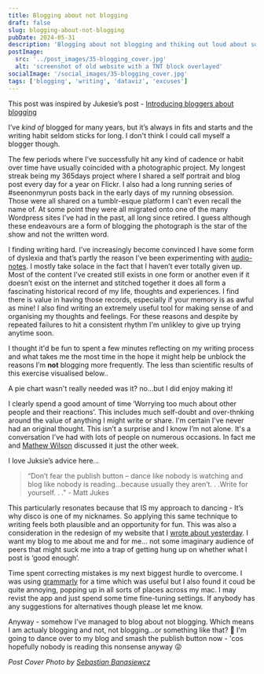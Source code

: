 ```yaml
---
title: Blogging about not blogging
draft: false
slug: blogging-about-not-blogging
pubDate: 2024-05-31
description: 'Blogging about not blogging and thiking out loud about some of the things that get in my way'
postImage:
  src: '../post_images/35-blogging_cover.jpg'
  alt: 'screenshot of old website with a TNT block overlayed'
socialImage: '/social_images/35-blogging_cover.jpg'
tags: ['blogging', 'writing', 'dataviz', 'excuses']
---
```



This post was inspired by Jukesie’s post - [Introducing bloggers about blogging](https://digitalbydefault.com/2024/05/12/introducing-bloggers-about-blogging/)

I’ve _kind of_ blogged for many years, but it’s always in fits and starts and the writing habit seldom sticks for long. I don't think I could call myself a blogger though. 

The few periods where I’ve successfully hit any kind of cadence or habit over time have usually coincided with a photographic project. My longest streak being my 365days project where I shared a self portrait and blog post every day for a year on Flickr. I also had a long running series of #seenonmyrun posts back in the early days of my running obsession. Those were all shared on a tumblr-esque platform I can’t even recall the name of. At some point they were all migrated onto one of the many Wordpress sites I’ve had in the past, all long since retired. I guess although these endeavours are a form of blogging the photograph is the star of the show and not the written word.

I finding writing hard. I’ve increasingly become convinced I have some form of dyslexia and that’s partly the reason I’ve been experimenting with [audio-notes](/podcasts). I mostly take solace in the fact that I haven’t ever totally given up. Most of the content I’ve created still exists in one form or another even if it doesn’t exist on the internet and stitched together it does all form a fascinating historical record of my life, thoughts and experiences. I find there is value in having those records, especially if your memory is as awful as mine! I also find writing an extremely useful tool for making sense of and organising my thoughts and feelings. For these reasons and despite by repeated failures to hit a consistent rhythm I'm unlikley to give up trying anytime soon.

I thought it'd be fun to spent a few minutes reflecting on my writing process and what takes me the most time in the hope it might help be unblock the reasons I’m **not** blogging more frequently. The less than scientific results of this exercise visualised below..

<BlogPie client:visible />

A pie chart wasn't really needed was it? no...but I did enjoy making it!

I clearly spend a good amount of time ‘Worrying too much about other people and their reactions’. This includes much self-doubt and over-thnking around the value of anything I might write or share. I'm certain I've never had an original thought. This isn’t a surprise and I know I’m not alone. It's a conversation I've had with lots of people on numerous occasions. In fact me and [Mathew Wilson](https://documenteering.com/) discussed it just the other week.

I love Juksie’s advice here…

> “Don’t fear the publish button – dance like nobody is watching and blog like nobody is reading…because usually they aren’t. . .Write for yourself. . ." - Matt Jukes

This particularly resonates because that IS my approach to dancing - It’s why disco is one of my nicknames. So applying this same technique to writing feels both plausible and an opportunity for fun. This was also a consideration in the redesign of my website that I [wrote about yesterday](/posts/building-things/). I want my blog to me about me and for me… not some imaginary audience of peers that might suck me into a trap of getting hung up on whether what I post is ‘good enough’.

Time spent correcting mistakes is my next biggest hurdle to overcome. I was using [grammarly](https://www.grammarly.com/) for a time which was useful but I also found it coud be quite annoying, popping up in all sorts of places across my mac. I may revist the app and just spend some time fine-tuning settings.  If anybody has any suggestions for alternatives though please let me know. 

Anyway - somehow I've managed to blog about not blogging. Which means I am actualy blogging and not, not blogging...or something like that? 🤯 I'm going to dance over to my blog and smash the publish button now - 'cos hopefully nobody is reading this nonsense anyway 😜

_Post Cover Photo by [Sebastian Banasiewcz](https://unsplash.com/@kamiseba?utm_content=creditCopyText&utm_medium=referral&utm_source=unsplash)_